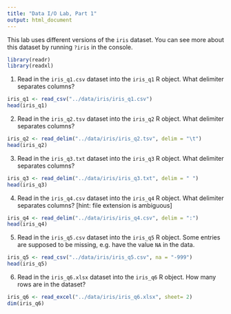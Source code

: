 ```yaml
---
title: "Data I/O Lab, Part 1"
output: html_document
---
```


This lab uses different versions of the `iris` dataset.
You can see more about this dataset by running `?iris` in the console.

```r
library(readr)
library(readxl)
```

1. Read in the `iris_q1.csv` dataset into the `iris_q1` R object. What delimiter separates columns?

```r
iris_q1 <- read_csv("../data/iris/iris_q1.csv")
head(iris_q1)
```

2. Read in the `iris_q2.tsv` dataset into the `iris_q2` R object. What delimiter separates columns?

```r
iris_q2 <- read_delim("../data/iris/iris_q2.tsv", delim = "\t")
head(iris_q2)
```

3. Read in the `iris_q3.txt` dataset into the `iris_q3` R object. What delimiter separates columns?

```r
iris_q3 <- read_delim("../data/iris/iris_q3.txt", delim = " ")
head(iris_q3)
```

4. Read in the `iris_q4.csv` dataset into the `iris_q4` R object. What delimiter separates columns? [hint: file extension is ambiguous]

```r
iris_q4 <- read_delim("../data/iris/iris_q4.csv", delim = ":")
head(iris_q4)
```

5. Read in the `iris_q5.csv` dataset into the `iris_q5` R object. Some entries are supposed to be missing, e.g. have the value `NA` in the data.  

```r
iris_q5 <- read_csv("../data/iris/iris_q5.csv", na = "-999")
head(iris_q5)
```

6. Read in the `iris_q6.xlsx` dataset into the `iris_q6` R object. How many rows are in the dataset?


```r
iris_q6 <- read_excel("../data/iris/iris_q6.xlsx", sheet= 2)
dim(iris_q6)
```
